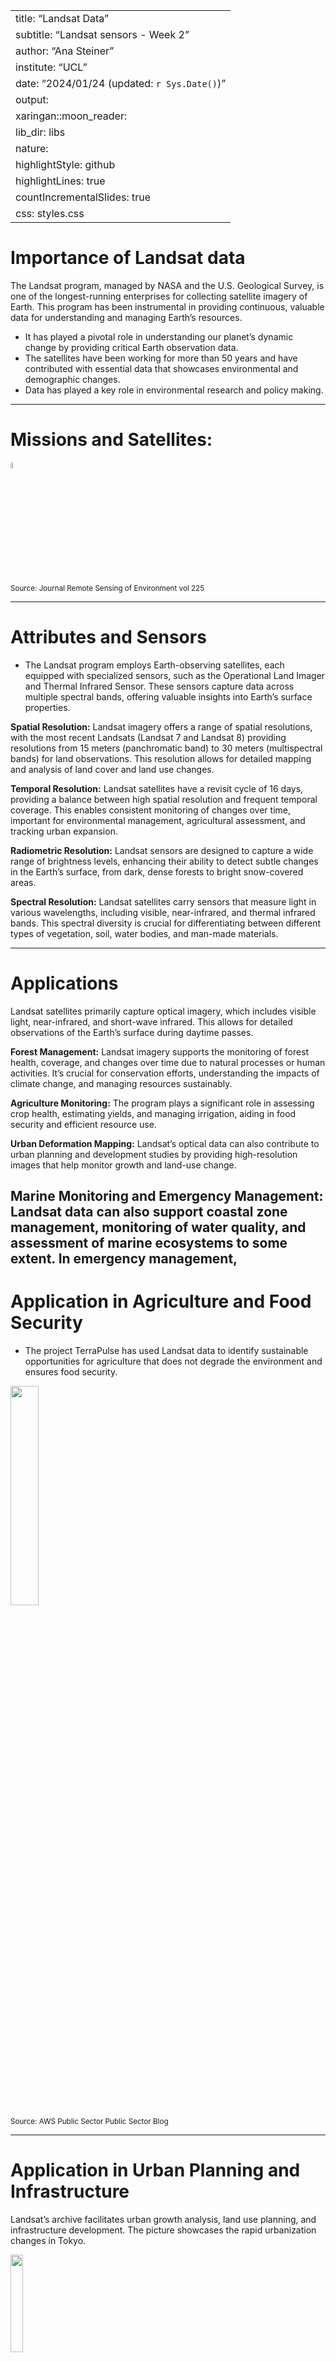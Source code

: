 
---
title: "Landsat Data"
subtitle: "Landsat sensors - Week 2"
author: "Ana Steiner"
institute: "UCL"
date: "2024/01/24 (updated: `r Sys.Date()`)"
output:
  xaringan::moon_reader:
    lib_dir: libs
    nature:
      highlightStyle: github
      highlightLines: true
      countIncrementalSlides: true 
    css: styles.css  
---

# Importance of Landsat data

The Landsat program, managed by NASA and the U.S. Geological Survey, is one of the longest-running enterprises for collecting satellite imagery of Earth. This program has been instrumental in providing continuous, valuable data for understanding and managing Earth's resources. 

- It has played a pivotal role in understanding our planet's dynamic change by providing critical Earth observation data. 
- The satellites have been working for more than 50 years and have contributed with essential data that showcases environmental and demographic changes.
- Data has played a key role in environmental research and policy making.

---

# Missions and Satellites:

<img src="Landsat satellites.jpg" style="height:5%;" />
<br>
<small>Source: Journal Remote Sensing of Environment vol 225</small>

---

# Attributes and Sensors

- The Landsat program employs Earth-observing satellites, each equipped with specialized sensors, such as the Operational Land Imager and Thermal Infrared Sensor. These sensors capture data across multiple spectral bands, offering valuable insights into Earth's surface properties.

**Spatial Resolution:** Landsat imagery offers a range of spatial resolutions, with the most recent Landsats (Landsat 7 and Landsat 8) providing resolutions from 15 meters (panchromatic band) to 30 meters (multispectral bands) for land observations. This resolution allows for detailed mapping and analysis of land cover and land use changes.

**Temporal Resolution:** Landsat satellites have a revisit cycle of 16 days, providing a balance between high spatial resolution and frequent temporal coverage. This enables consistent monitoring of changes over time, important for environmental management, agricultural assessment, and tracking urban expansion.

**Radiometric Resolution:** Landsat sensors are designed to capture a wide range of brightness levels, enhancing their ability to detect subtle changes in the Earth's surface, from dark, dense forests to bright snow-covered areas.

**Spectral Resolution:** Landsat satellites carry sensors that measure light in various wavelengths, including visible, near-infrared, and thermal infrared bands. This spectral diversity is crucial for differentiating between different types of vegetation, soil, water bodies, and man-made materials.

---

# Applications

Landsat satellites primarily capture optical imagery, which includes visible light, near-infrared, and short-wave infrared. This allows for detailed observations of the Earth's surface during daytime passes.

**Forest Management:** Landsat imagery supports the monitoring of forest health, coverage, and changes over time due to natural processes or human activities. It's crucial for conservation efforts, understanding the impacts of climate change, and managing resources sustainably.

**Agriculture Monitoring:** The program plays a significant role in assessing crop health, estimating yields, and managing irrigation, aiding in food security and efficient resource use.

**Urban Deformation Mapping:** Landsat's optical data can also contribute to urban planning and development studies by providing high-resolution images that help monitor growth and land-use change.

**Marine Monitoring and Emergency Management:** Landsat data can also support coastal zone management, monitoring of water quality, and assessment of marine ecosystems to some extent. In emergency management, 
---

# Application in Agriculture and Food Security
- The project TerraPulse has used Landsat data to identify sustainable opportunities for agriculture that does not degrade the environment and ensures food security.

<img src="terrapulse.jpg" style="width:30%;" />
<br>
<small>Source: AWS Public Sector Public Sector Blog </small>

---

# Application in Urban Planning and Infrastructure

Landsat's archive facilitates urban growth analysis, land use planning, and infrastructure development. The picture showcases the rapid urbanization changes in Tokyo.

<img src="tokyo.jpg" style="width:20%;" />
<br>
<small>Source: Journal Remote Sensing of Environment vol 127 </small>

---

# Limitations:

Landsat images, depending on the specific satellite and sensors, typically have a resolution ranging from 15 to 100 meters. This means smaller features may not be accurately represented or might be entirely missed in the imagery. 

Landsat satellites have a revisit time of about 16 days. This temporal resolution might not be sufficient for monitoring rapid environmental changes or for applications requiring more frequent observations, such as tracking fast-moving wildfires or monitoring crop conditions during critical growth stages.

Certain environmental variables or features might be better detected with bands outside the Landsat range. For instance, some specific water quality parameters or certain types of minerals might require hyper spectral sensors with a wider range of spectral bands or bands positioned at very specific wavelengths.

The quality of Landsat images can be significantly affected by atmospheric conditions, such as clouds, smoke, or haze. While there are algorithms designed to correct for some atmospheric effects, they cannot entirely eliminate these distortions. 

---

# Comparison with Sentinel

**Mission Scope:** Landsat is focused on long-term monitoring of Earth's land surfaces, making it invaluable for environmental research and resource management. Sentinel satellites, part of the Copernicus program, offer a broader scope, including land, ocean, ice, and atmosphere monitoring, supporting diverse applications from environmental protection to security.

**Spectral and Sensor Capabilities:** Landsat provides detailed spectral data for land analysis, including vegetation, water, and thermal properties. Sentinel encompasses a wider range of sensors, like SAR on Sentinel-1 for all-weather conditions and high-resolution multispectral instruments on Sentinel-2 for detailed vegetation and land cover studies.

**Spatial Resolution:** Landsat offers resolutions up to 15 meters for detailed land observations. Sentinel-2 provides even finer resolutions (down to 10 meters), enabling more detailed analysis of land cover and vegetation health.

**Temporal Resolution:** Landsat satellites have a 16-day revisit cycle per satellite, aiming for comprehensive coverage of Earth's landmass. Sentinel satellites, working in pairs, offer more frequent revisits (as short as 5 days for Sentinel-2), which is crucial for monitoring rapid changes and dynamic environments.

---

# Personal reflection

While investigating in more detail both types of sensors, to decide which one I would focus on for this presentation, as well as in the previous slide where I compare then, I found it very interesting how one is managed by the United States while the other is by the Europeaon Comission. 

My initial hypothesis was that there must be some politics behind all of this, but I was happy to find that there is actually more solidarity and cooperation than anything else. Being a project of the U.S. government, the Landsat program's development and deployment have been influenced by U.S. policy, budgetary considerations, and scientific priorities. The Sentinel program reflects the European Union's commitment to environmental management and action on climate change. It also embodies the EU's desire to be a leading player in space and Earth observation technologies. 

Both have free and open-access data and have been very vocal on the importance of sharing everything.

---

# Bibliography (1)

1. aws.amazon.com. (2022). Managing the world’s natural resources with earth observation | AWS Public Sector Blog. [online] Available at: https://aws.amazon.com/es/blogs/publicsector/managing-worlds-natural-resources-earth-observation/ [Accessed 20 Mar. 2024].
2. Bagan, H. and Yamagata, Y. (2012). Landsat analysis of urban growth: How Tokyo became the world’s largest megacity during the last 40years. Remote Sensing of Environment, 127, pp.210–222. doi:https://doi.org/10.1016/j.rse.2012.09.011.
3. earthobservatory.nasa.gov. (2015). Sierra Nevada de Santa Marta. [online] Available at: https://earthobservatory.nasa.gov/images/85673/sierra-nevada-de-santa-marta [Accessed 20 Mar. 2024].
4. esa.int. (n.d.). Copernicus Sentinel Expansion missions. [online] Available at: https://www.esa.int/Applications/Observing_the_Earth/Copernicus/Copernicus_Sentinel_Expansion_missions.www.
5. esa.int. (n.d.). The Sentinel missions. [online] Available at: https://www.esa.int/Applications/Observing_the_Earth/Copernicus/The_Sentinel_missions.
6. NASA (2021a). Landsat NeXt | Landsat Science. [online] landsat.gsfc.nasa.gov. Available at: https://landsat.gsfc.nasa.gov/satellites/landsat-next/.
7. NASA. (2021b). Landsat 9 - Landsat Science. [online] Available at: https://landsat.gsfc.nasa.gov/satellites/landsat-9/.

---

# Bilbiography (2)

8. Nasa.gov. (2010). Vistula River Flooding, Southeastern Poland. [online] Available at: https://earthobservatory.nasa.gov/images/44102/vistula-river-flooding-southeastern-poland.www.
9. Wulder, M.A., Loveland, T.R., Roy, D.P., Crawford, C.J., Masek, J.G., Woodcock, C.E., Allen, R.G., Anderson, M.C., Belward, A.S., Cohen, W.B., Dwyer, J., Erb, A., Gao, F., Griffiths, P., Helder, D., Hermosilla, T., Hipple, J.D., Hostert, P., Hughes, M.J. and Huntington, J. (2019). Current status of Landsat program, science, and applications. Remote Sensing of Environment, [online] 225, pp.127–147. doi:https://doi.org/10.1016/j.rse.2019.02.015.

---

